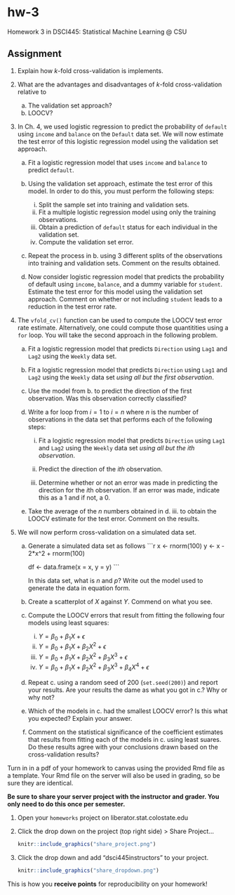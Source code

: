 # hw-3

Homework 3 in DSCI445: Statistical Machine Learning @ CSU

## Assignment

1. Explain how $k$-fold cross-validation is implements.

2. What are the advantages and disadvantages of $k$-fold cross-validation relative to
    
    a. The validation set approach?
    b. LOOCV?
    
3. In Ch. 4, we used logistic regression to predict the probability of `default` using `income` and `balance` on the `Default` data set. We will now estimate the test error of this logistic regression model using the validation set approach.

    a. Fit a logistic regression model that uses `income` and `balance` to predict `default`.
    
    b. Using the validation set approach, estimate the test error of this model. In order to do this, you must perform the following steps:
    
        i. Split the sample set into training and validation sets.
        ii. Fit a multiple logistic regression model using only the training observations.
        iii. Obtain a prediction of `default` status for each individual in the validation set.
        iv. Compute the validation set error.
        
    c. Repeat the process in b. using 3 different splits of the observations into training and validation sets. Comment on the results obtained.
    
    d. Now consider  logistic regression model that predicts the probability of default using `income`, `balance`, and a dummy variable for `student`. Estimate the test error for this model using the validation set approach. Comment on whether or not including `student` leads to a reduction in the test error rate.
    
4. The `vfold_cv()` function can be used to compute the LOOCV test error rate estimate. Alternatively, one could compute those quantitities using a `for` loop. You will take the second approach in the following problem.

    a. Fit a logistic regression model that predicts `Direction` using `Lag1` and `Lag2` using the `Weekly` data set.
    
    b. Fit a logistic regression model that predicts `Direction` using `Lag1` and `Lag2` using the `Weekly` data set *using all but the first observation*.
    
    c. Use the model from b. to predict the direction of the first observation. Was this observation correctly classified?
    
    d. Write a for loop from $i = 1$ to $i = n$ where $n$ is the number of observations in the data set that performs each of the following steps:
    
        i. Fit a logistic regression model that predicts `Direction` using `Lag1` and `Lag2` using the `Weekly` data set *using all but the $i$th observation*.
        
        ii. Predict the direction of the $ith$ observation.
        
        iii. Determine whether or not an error was made in predicting the direction for the $i$th observation. If an error was made, indicate this as a $1$ and if not, a $0$.
        
    e. Take the average of the $n$ numbers obtained in d. iii. to obtain the LOOCV estimate for the test error. Comment on the results.
    
5. We will now perform cross-validation on a simulated data set.

    a. Generate a simulated data set as follows
        ```r
        x <- rnorm(100)
        y <- x - 2*x^2 + rnorm(100)
        
        df <- data.frame(x = x, y = y)
        ```
        
        In this data set, what is $n$ and $p$? Write out the model used to generate the data in equation form.
        
    b. Create a scatterplot of $X$ against $Y$. Commend on what you see.
    
    c. Compute the LOOCV errors that result from fitting the following four models using least squares:
        
        i. $Y = \beta_0 + \beta_1 X + \epsilon$
        ii. $Y = \beta_0 + \beta_1 X + \beta_2 X^2 + \epsilon$
        iii. $Y = \beta_0 + \beta_1 X + \beta_2 X^2 + \beta_3 X^3 + \epsilon$
        iv. $Y = \beta_0 + \beta_1 X + \beta_2 X^2 + \beta_3 X^3 + \beta_4 X^4 + \epsilon$
        
    d. Repeat c. using a random seed  of $200$ (`set.seed(200)`) and report your results. Are your results the dame as what you got in c.? Why or why not?
    
    e. Which of the models in c. had the smallest LOOCV error? Is this what you expected? Explain your answer.
    
    f. Comment on the statistical significance of the coefficient estimates that results from fitting each of the models in c. using least suares. Do these results agree with your conclusions drawn based on the cross-validation results?

Turn in in a pdf of your homework to canvas using the provided Rmd file as a template. Your Rmd file on the server will also be used in grading, so be sure they are identical.

**Be sure to share your server project with the instructor and grader. You only need to do this once per semester.**

1. Open your `homeworks` project on liberator.stat.colostate.edu
2. Click the drop down on the project (top right side) > Share Project...
    
    ```r
    knitr::include_graphics("share_project.png")
    ```
  
3. Click the drop down and add "dsci445instructors" to your project.

    ```r
    knitr::include_graphics("share_dropdown.png")
    ```

This is how you **receive points** for reproducibility on your homework! 
    
